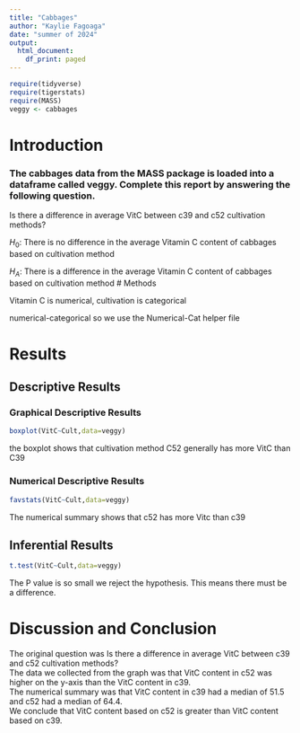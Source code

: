 ```yaml
---
title: "Cabbages"
author: "Kaylie Fagoaga"
date: "summer of 2024"
output:
  html_document:
    df_print: paged
---
```


```r
require(tidyverse)
require(tigerstats)
require(MASS)
veggy <- cabbages
```

# Introduction

<!--In this section you explain what you are trying to show.  Where did the data come from?  What is the research or other question you are trying to answer?!-->
### The cabbages data from the MASS package is loaded into a dataframe called veggy. Complete this report by answering the following question.  
 
Is there a difference in average VitC between c39 and c52 cultivation methods?  


$H_0$:   There is no difference in the average Vitamin C content of cabbages based on cultivation method 

$H_A$:   There is a difference in the average Vitamin C content of cabbages based on cultivation method 
# Methods

<!--Decide on your methods:  use "variable analysis" or other appropriate descriptors.  Make sure to choose at least one graphical method and at least one numerical method.!-->


Vitamin C is numerical, cultivation is categorical 

numerical-categorical so we use the Numerical-Cat helper file

# Results

<!--Divide this section into two sub-sections:  One for your descriptive  results and one for your inferential results.!-->

## Descriptive Results

### Graphical Descriptive Results

<!--Graphical results here.  Make sure to show your code.  Provide appropriate labels for axes, giving units if possible, and provide a good title for the graph, too.  Use the graphical results to describe the patterns if any that exist in the data as focused toward the research question!-->


```r
boxplot(VitC~Cult,data=veggy) 
```

the boxplot shows that cultivation method C52 generally has more VitC than C39

### Numerical Descriptive Results

<!--Numerical results go here. Use the numerical results to describe the patterns if any that exist in the data as focused toward the research question!-->

```r
favstats(VitC~Cult,data=veggy)
```

The numerical summary shows that c52 has more Vitc than c39

## Inferential Results

<!--State hypothesis clearly.  Make sure your discussion of the inferential test covers all the aspects that the test output produces, such as test statistic, p-value etc.  Make a decision about the null hypothesis, explain the assumptions on which the selected test/procedure was based, and why the chosen procedure satisfys the assumptions and is appropriate to answer the research question!-->

```r
t.test(VitC~Cult,data=veggy)
```

The P value is so small we reject the hypothesis. This means there must be a difference. 


# Discussion and Conclusion

<!--Discussion and conclusion here.  If you found a relationship be sure to consider whether the relationship occurs because one of the variavbles causes the other, or whether they perhasps are related for some other reason.  Watch the chapter 6 videos from the GeorgeTown videos collection.!-->

The original question was Is there a difference in average VitC between c39 and c52 cultivation methods?  
The data we collected from the graph was that VitC content in c52 was higher on the y-axis than the VitC content in c39.  
The numerical summary was that VitC content in c39 had a median of 51.5 and c52 had a median of 64.4.  
We conclude that VitC content based on c52 is greater than VitC content based on c39. 
